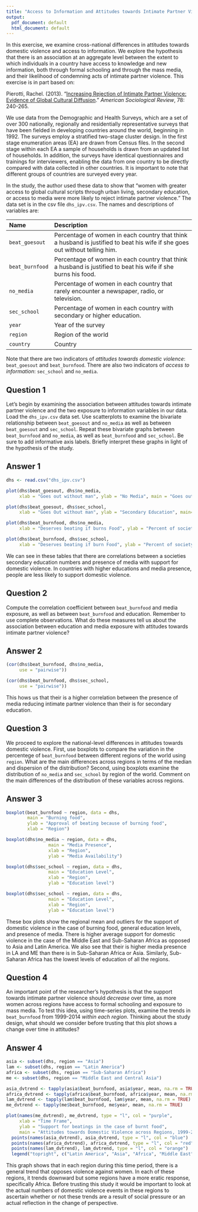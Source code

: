```yaml
---
title: "Access to Information and Attitudes towards Intimate Partner Violence"
output:
  pdf_document: default
  html_document: default
---
```


In this exercise, we examine cross-national differences in attitudes towards domestic violence and access to information. We explore the hypothesis that there is an association at an aggregate level between the extent to which individuals in a country have access to knowledge and new information, both through formal schooling and through the mass media, and their likelihood of condemning acts of intimate partner violence.  This exercise is in part based on: 

Pierotti, Rachel. (2013). "[Increasing Rejection of Intimate Partner Violence: Evidence of Global Cultural Diffusion](http://dx.doi.org/10.1177/0003122413480363)." *American Sociological Review*, 78: 240-265. 

We use data from the Demographic and Health Surveys, which are a set of over 300 nationally, regionally and residentially representative surveys that have been fielded in developing countries around the world, beginning in 1992. The surveys employ a stratified two-stage cluster design. In the first stage enumeration areas (EA) are drawn from Census files. In the second stage within each EA a sample of households is drawn from an updated list of households. In addition, the surveys have identical questionnaires and trainings for interviewers, enabling the data from one country to be directly compared with data collected in other countries. It is important to note that different groups of countries are surveyed every year. 

In the study, the author used these data to show that "women with greater access to global cultural scripts through urban living, secondary education, or access to media were more likely to reject intimate partner violence." The data set is in the csv file `dhs_ipv.csv`. The names and descriptions of variables are:

-------------------------------------------------------------------------------
Name             Description
---------------- ---------------------------------------------------------
`beat_goesout`   Percentage of women in each country that think a husband is justified to beat his wife if she goes                     out without telling him. 

`beat_burnfood`  Percentage of women in each country that think a husband is justified to beat his wife if she burns                    his food.  

`no_media`       Percentage of women in each country that rarely encounter a newspaper, radio, or television. 

`sec_school`     Percentage of women in each country with secondary or higher education.

`year`           Year of the survey

`region`         Region of the world

`country`        Country
-------------------------------------------------------------------------------


Note that there are two indicators of *attitudes towards domestic violence*: `beat_goesout` and `beat_burnfood`. There are also two indicators of *access to information*: `sec_school` and `no_media`. 

## Question 1

Let's begin by examining the association between attitudes towards intimate partner violence and the two exposure to information variables in our data. Load the `dhs_ipv.csv` data set. Use scatterplots to examine the bivariate relationship between `beat_goesout` and `no_media` as well as between `beat_goesout` and `sec_school`. Repeat these bivariate graphs between `beat_burnfood` and  `no_media`, as well as `beat_burnfood` and `sec_school`. Be sure to add informative axis labels. Briefly interpret these graphs in light of the hypothesis of the study.

## Answer 1

```r
dhs <- read.csv("dhs_ipv.csv")

plot(dhs$beat_goesout, dhs$no_media,
     xlab = "Goes out without man", ylab = "No Media", main = "Goes out vs No media")

plot(dhs$beat_goesout, dhs$sec_school,
     xlab = "Goes Out without man", ylab = "Secondary Education", main= "Secondary education vs. Beating in case of going out")

plot(dhs$beat_burnfood, dhs$no_media,
     xlab = "Deserves beating if burns Food", ylab = "Percent of society that encounters little or no media No Media", main = "Beating in case of burning feed vs Media Presence")

plot(dhs$beat_burnfood, dhs$sec_school,
     xlab = "Deserves beating if burn Food", ylab = "Percent of society with Secondary Education", main= "Beating in case of burning Food vs. Secondary Education")

```
We can see in these tables that there are correlations between a societies secondary education numbers and presence of media with support for domestic violence. In countries with higher educations and media presence, people are less likely to support domestic violence. 



## Question 2

Compute the correlation coefficient between `beat_burnfood` and media exposure, as well as between `beat_burnfood` and education. Remember to use complete observations. What do these measures tell us about the association between education and media exposure with attitudes towards intimate partner violence?

## Answer 2

```r
(cor(dhs$beat_burnfood, dhs$no_media,
     use = "pairwise"))

(cor(dhs$beat_burnfood, dhs$sec_school,
     use = "pairwise"))
```
This hows us that their is a higher correlation between the presence of media reducing intimate partner violence than their is for secondary education. 



## Question 3

We proceed to explore the national-level differences in attitudes towards domestic violence. First, use boxplots to compare the variation in the percentege of `beat_burnfood` between different regions of the world using `region`. What are the main differences across regions in terms of the median and dispersion of the distribution?  Second, using boxplots examine the distribution of `no_media` and `sec_school` by region of the world. Comment on the main differences of the distribution of these variables across regions. 

## Answer 3

```r
boxplot(beat_burnfood ~ region, data = dhs,
        main = "Burning food",
        ylab = "Approval of beating because of burning food",
        xlab = "Region")

boxplot(dhs$no_media ~ region, data = dhs,
                main = "Media Presence",
                xlab = "Region",
                ylab = "Media Availability")

boxplot(dhs$sec_school ~ region, data = dhs,
                main = "Education Level",
                xlab = "Region",
                ylab = "Education level")

boxplot(dhs$sec_school ~ region, data = dhs,
                main = "Education Level",
                xlab = "Region",
                ylab = "Education level")
```
These box plots show the regional mean and outliers for the support of domestic violence in the case of burning food, general education levels, and presence of media. There is higher average support for domestic violence in the case of the Middle East and Sub-Saharan Africa as opposed to Asia and Latin America. We also see that their is higher media presence in LA and ME than there is in Sub-Saharan Africa or Asia. Similarly, Sub-Saharan Africa has the lowest levels of education of all the regions. 



## Question 4

An important point of the researcher's hypothesis is that the support towards intimate partner violence should *decrease* over time, as more women across regions have access to formal schooling and exposure to mass media. To test this idea, using time-series plots, examine the trends in `beat_burnfood` from 1999-2014 *within each region*. Thinking about the study design, what should we consider before trusting that this plot shows a change over time in attitudes?  

## Answer 4

```r
asia <- subset(dhs, region == "Asia")
lam <- subset(dhs, region == "Latin America")
africa <- subset(dhs, region == "Sub-Saharan Africa")
me <- subset(dhs, region == "Middle East and Central Asia")

asia_dvtrend <- tapply(asia$beat_burnfood, asia$year, mean, na.rm = TRUE)
africa_dvtrend <- tapply(africa$beat_burnfood, africa$year, mean, na.rm = TRUE)
lam_dvtrend <- tapply(lam$beat_burnfood, lam$year, mean, na.rm = TRUE)
me_dvtrend <- tapply(me$beat_burnfood, me$year, mean, na.rm = TRUE)

plot(names(me_dvtrend), me_dvtrend, type = "l", col = "purple",
     xlab = "Time Frame",
     ylab = "Support for beatings in the case of burnt food",
     main = "Attitudes towards Domestic Violence across Regions, 1999-2014")
  points(names(asia_dvtrend), asia_dvtrend, type = "l", col = "blue")
  points(names(africa_dvtrend), africa_dvtrend, type = "l", col = "red")
  points(names(lam_dvtrend), lam_dvtrend, type = "l", col = "orange")
  legend("topright", c("Latin America", "Asia", "Africa", "Middle East"), fill=c("Orange", "Blue", "Red", "Purple"))
```

This graph shows that in each region during this time period, there is a general trend that opposes violence against women. In each of these regions, it trends downward but some regions have a more eratic response, specifically Africa. Before trusting this study it would be important to look at the actual numbers of domestic violence events in these regions to ascertain whether or not these trends are a result of social pressure or an actual reflection in the change of perspective. 